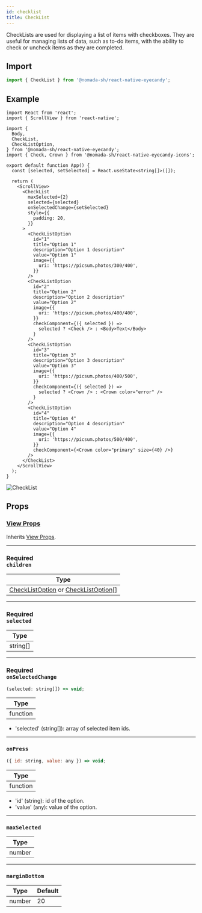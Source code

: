 ```yaml
---
id: checklist
title: CheckList
---
```


CheckLists are used for displaying a list of items with checkboxes. They are useful for managing lists of data, such as to-do items, with the ability to check or uncheck items as they are completed.

## Import

```jsx
import { CheckList } from '@nomada-sh/react-native-eyecandy';
```

## Example

```tsx
import React from 'react';
import { ScrollView } from 'react-native';

import {
  Body,
  CheckList,
  CheckListOption,
} from '@nomada-sh/react-native-eyecandy';
import { Check, Crown } from '@nomada-sh/react-native-eyecandy-icons';

export default function App() {
  const [selected, setSelected] = React.useState<string[]>([]);

  return (
    <ScrollView>
      <CheckList
        maxSelected={2}
        selected={selected}
        onSelectedChange={setSelected}
        style={{
          padding: 20,
        }}
      >
        <CheckListOption
          id="1"
          title="Option 1"
          description="Option 1 description"
          value="Option 1"
          image={{
            uri: 'https://picsum.photos/300/400',
          }}
        />
        <CheckListOption
          id="2"
          title="Option 2"
          description="Option 2 description"
          value="Option 2"
          image={{
            uri: 'https://picsum.photos/400/400',
          }}
          checkComponent={({ selected }) =>
            selected ? <Check /> : <Body>Text</Body>
          }
        />
        <CheckListOption
          id="3"
          title="Option 3"
          description="Option 3 description"
          value="Option 3"
          image={{
            uri: 'https://picsum.photos/400/500',
          }}
          checkComponent={({ selected }) =>
            selected ? <Crown /> : <Crown color="error" />
          }
        />
        <CheckListOption
          id="4"
          title="Option 4"
          description="Option 4 description"
          value="Option 4"
          image={{
            uri: 'https://picsum.photos/500/400',
          }}
          checkComponent={<Crown color="primary" size={40} />}
        />
      </CheckList>
    </ScrollView>
  );
}
```

![CheckList](../assets/components/checklist.gif)

## Props

### [View Props](https://reactnative.dev/docs/view#props)

Inherits [View Props](https://reactnative.dev/docs/view#props).

---

### <div class="label required basic">Required</div>**`children`**

| Type                                                                       |
| -------------------------------------------------------------------------- |
| [CheckListOption](checklistoption) or [CheckListOption](checklistoption)[] |

---

### <div class="label required basic">Required</div>**`selected`**

| Type     |
| -------- |
| string[] |

---

### <div class="label required basic">Required</div>**`onSelectedChange`**

```jsx
(selected: string[]) => void;
```

| Type     |
| -------- |
| function |

- 'selected' (string[]): array of selected item ids.

---

### `onPress`

```jsx
({ id: string, value: any }) => void;
```

| Type     |
| -------- |
| function |

- 'id' (string): id of the option.
- 'value' (any): value of the option.

---

### `maxSelected`

| Type   |
| ------ |
| number |

---

### `marginBottom`

| Type   | Default |
| ------ | ------- |
| number | 20      |
